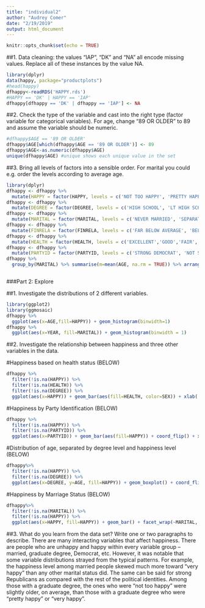 ```yaml
---
title: "individual2"
author: "Audrey Comer"
date: "2/19/2019"
output: html_document
---
```


```r
knitr::opts_chunk$set(echo = TRUE)
```

##1. Data cleaning: the values “IAP”, “DK” and “NA” all encode missing values. Replace all of these instances by the value NA.
```r
library(dplyr)
data(happy, package="productplots")
#head(happy)
dfhappy<-readRDS('HAPPY.rds')
#HAPPY == 'DK' | HAPPY == 'IAP'
dfhappy[dfhappy == 'DK' | dfhappy == 'IAP'] <- NA
```

##2. Check the type of the variable and cast into the right type (factor variable for categorical variables). For age, change “89 OR OLDER” to 89 and assume the variable should be numeric.
```r
#dfhappy$AGE == '89 OR OLDER'
dfhappy$AGE[which(dfhappy$AGE == '89 OR OLDER')] <- 89
dfhappy$AGE<-as.numeric(dfhappy$AGE)
unique(dfhappy$AGE) #unique shows each unique value in the set
```

##3. Bring all levels of factors into a sensible order. For marital you could e.g. order the levels according to average age.
```r
library(dplyr)
dfhappy <- dfhappy %>%
  mutate(HAPPY = factor(HAPPY, levels = c('NOT TOO HAPPY', 'PRETTY HAPPY', 'VERY HAPPY')))
dfhappy <- dfhappy %>%
  mutate(DEGREE = factor(DEGREE, levels = c('HIGH SCHOOL', 'LT HIGH SCHOOL', 'JUNIOR COLLEGE', 'BACHELOR', 'GRADUATE')))
dfhappy <- dfhappy %>%
  mutate(MARITAL = factor(MARITAL, levels = c('NEVER MARRIED', 'SEPARATED', 'MARRIED', 'DIVORCED', 'WIDOWED')))
dfhappy <- dfhappy %>%
  mutate(FINRELA = factor(FINRELA, levels = c('FAR BELOW AVERAGE', 'BELOW AVERAGE', 'AVERAGE', 'ABOVE AVERAGE', 'FAR ABOVE AVERAGE')))
dfhappy <- dfhappy %>%
  mutate(HEALTH = factor(HEALTH, levels = c('EXCELLENT','GOOD','FAIR','POOR')))
dfhappy <- dfhappy %>%
  mutate(PARTYID = factor(PARTYID, levels = c('STRONG DEMOCRAT', 'NOT STR DEMOCRAT', 'IND, NEAR DEM', 'INDEPENDENT', 'IND, NEAR REP', 'NOT STR REPUBLICAN','STRONG REPUBLICAN','OTHER PARTY')))
dfhappy %>%
  group_by(MARITAL) %>% summarise(m=mean(AGE, na.rm = TRUE)) %>% arrange(desc(m))

```

```r

```

###Part 2: Explore

##1. Investigate the distributions of 2 different variables.
```r
library(ggplot2)
library(ggmosaic)
dfhappy %>%
  ggplot(aes(x=AGE,fill=HAPPY)) + geom_histogram(binwidth=1)
dfhappy %>% 
  ggplot(aes(x=YEAR, fill=MARITAL)) + geom_histogram(binwidth = 1)
```

##2. Investigate the relationship between happiness and three other variables in the data.

#Happiness based on health status (BELOW)
```r

dfhappy %>%
  filter(!is.na(HAPPY)) %>%
  filter(!is.na(HEALTH)) %>%
  filter(!is.na(DEGREE)) %>%
  ggplot(aes(x=HAPPY)) + geom_bar(aes(fill=HEALTH, color=SEX)) + xlab('Happiness Level') + ggtitle('Happiness based on Health Status') + coord_flip()

```


#Happiness by Party Identification (BELOW)
```r
dfhappy %>%
  filter(!is.na(HAPPY)) %>%
  filter(!is.na(PARTYID)) %>%
  ggplot(aes(x=PARTYID)) + geom_bar(aes(fill=HAPPY)) + coord_flip() + xlab('Party Identification')
```

#Distribution of age, separated by degree level and happiness level (BELOW)
```r
dfhappy%>%
  filter(!is.na(HAPPY)) %>%
  filter(!is.na(DEGREE)) %>%
  ggplot(aes(x=DEGREE, y=AGE, fill=HAPPY)) + geom_boxplot() + coord_flip()
```

#Happiness by Marriage Status (BELOW)
```r
dfhappy%>%
  filter(!is.na(MARITAL)) %>%
  filter(!is.na(HAPPY)) %>%
  ggplot(aes(x=HAPPY, fill=HAPPY)) + geom_bar() + facet_wrap(~MARITAL, ncol=2, scales='free_y')
```


##3. What do you learn from the data set? Write one or two paragraphs to describe.
There are many interacting variables that affect happiness. There are people who are unhappy and happy within every variable group -- married, graduate degree, Democrat, etc. However, it was notable that some variable distributions strayed from the typical patterns. For example, the happiness level among married people skewed much more toward "very happy" than any other marital status did. The same can be said for strong Republicans as compared with the rest of the political identities. Among those with a graduate degree, the ones who were "not too happy" were slightly older, on average, than those with a graduate degree who were "pretty happy" or "very happy".
